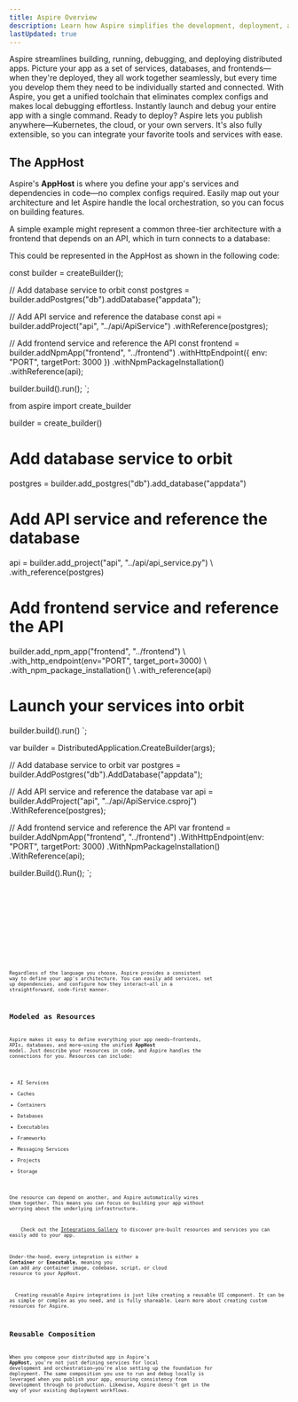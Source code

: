 ```yaml
---
title: Aspire Overview
description: Learn how Aspire simplifies the development, deployment, and debugging of distributed applications.
lastUpdated: true
---
```



Aspire streamlines building, running, debugging, and deploying distributed apps. Picture your app as a set of services, databases, and frontends—when they're deployed, they all work together seamlessly, but every time you develop them they need to be individually started and connected. With Aspire, you get a unified toolchain that eliminates complex configs and makes local debugging effortless. Instantly launch and debug your entire app with a single command. Ready to deploy? Aspire lets you publish anywhere—Kubernetes, the cloud, or your own servers. It's also fully extensible, so you can integrate your favorite tools and services with ease.

## The AppHost

Aspire's **AppHost** is where you define your app's services and dependencies in code—no complex configs required. Easily map out your architecture and let Aspire handle the local orchestration, so you can focus on building features.

A simple example might represent a common three-tier architecture with a frontend that depends on an API, which in turn connects to a database:

<Architecture />

This could be represented in the AppHost as shown in the following code:


const builder = createBuilder();

// Add database service to orbit
const postgres = builder.addPostgres("db").addDatabase("appdata");

// Add API service and reference the database
const api = builder.addProject("api", "../api/ApiService")
  .withReference(postgres);

// Add frontend service and reference the API
const frontend = builder.addNpmApp("frontend", "../frontend")
  .withHttpEndpoint({ env: "PORT", targetPort: 3000 })
  .withNpmPackageInstallation()
  .withReference(api);

builder.build().run();
`;

from aspire import create_builder

builder = create_builder()

# Add database service to orbit
postgres = builder.add_postgres("db").add_database("appdata")

# Add API service and reference the database
api = builder.add_project("api", "../api/api_service.py") \\
       .with_reference(postgres)

# Add frontend service and reference the API
builder.add_npm_app("frontend", "../frontend") \\
          .with_http_endpoint(env="PORT", target_port=3000) \\
          .with_npm_package_installation() \\
          .with_reference(api)

# Launch your services into orbit
builder.build().run()
`;

var builder = DistributedApplication.CreateBuilder(args);

// Add database service to orbit
var postgres = builder.AddPostgres("db").AddDatabase("appdata");

// Add API service and reference the database
var api = builder.AddProject("api", "../api/ApiService.csproj")
                 .WithReference(postgres);

// Add frontend service and reference the API
var frontend = builder.AddNpmApp("frontend", "../frontend")
                      .WithHttpEndpoint(env: "PORT", targetPort: 3000)
                      .WithNpmPackageInstallation()
                      .WithReference(api);

builder.Build().Run();
`;

<Tabs>
  <TabItem label="TypeScript" icon="seti:typescript">
	  <Code code={ts} lang="ts" frame='terminal' title='index.ts' />
  </TabItem>

  <TabItem label="Python" icon="seti:python">
	  <Code code={py} lang="python" frame='terminal' title='__main.py__' />
  </TabItem>

  <TabItem label="C#" icon="seti:c-sharp">
	  <Code code={cs} lang="cs" frame='terminal' title='AppHost.cs' />
  </TabItem>
</Tabs>

Regardless of the language you choose, Aspire provides a consistent way to define your app's architecture. You can easily add services, set up dependencies, and configure how they interact—all in a straightforward, code-first manner.

## Modeled as Resources

Aspire makes it easy to define everything your app needs—frontends, APIs, databases, and more—using the unified **AppHost** model. Just describe your resources in code, and Aspire handles the connections for you. Resources can include:

- AI Services
- Caches
- Containers
- Databases
- Executables
- Frameworks
- Messaging Services
- Projects
- Storage

One resource can depend on another, and Aspire automatically wires them together. This means you can focus on building your app without worrying about the underlying infrastructure.

<IconAside type="tip" icon="puzzle" title="Explore Integrations">
    Check out the <a href="../../integrations/gallery">Integrations Gallery</a> to discover pre-built resources and services you can easily add to your app.
</IconAside>

Under-the-hood, every integration is either a **Container** or **Executable**, meaning you can add _any_ container image, codebase, script, or cloud resource to your AppHost.


<Aside type="tip">
  Creating reusable Aspire integrations is just like creating a reusable UI component. It can be as simple or complex as you need, and is fully shareable. Learn more about creating custom resources for Aspire.
</Aside>

## Reusable Composition

When you compose your distributed app in Aspire's **AppHost**, you're not just defining services for local development and orchestration—you're also setting up the foundation for deployment. The same composition you use to run and debug locally is leveraged when you publish your app, ensuring consistency from development through to production. Likewise, Aspire doesn't get in the way of your existing deployment workflows.
